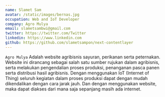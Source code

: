 ```yaml
---
name: Slamet Sam
avatar: /static/images/bernas.jpg
occupation: Web and IoT Developer
company: Agro Mulya
email: slametsambwi@gmail.com
twitter: https://twitter.com/Twitter
linkedin: https://www.linkedin.com
github: https://github.com/slametsampon/next-contentlayer
---
```


`Agro Mulya` Adalah website agribisnis sayuran, perikanan serta peternakan.
Website ini dirancang sebagai salah satu sumber rujukan dalam agribisnis, serta melakukan pengendalian proses produksi, penanganan pasca panen serta distribusi hasil agribisnis.
Dengan menggunakan IoT (Internet of Thing) seluruh kegiatan dalam proses produksi dapat dengan mudah dikendalikan dengan cara jarak jauh.
Dan dengan menggunakan website, maka dapat diakses dari mana saja sepanjang masih ada internet.
